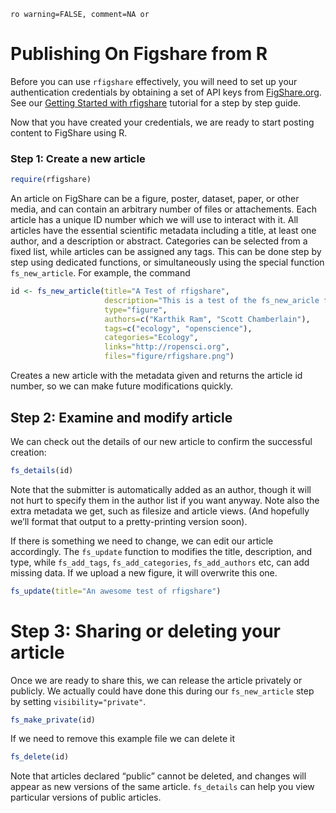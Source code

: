 `ro warning=FALSE, comment=NA or`

# Publishing On Figshare from R

Before you can use `rfigshare` effectively, you will need to set up your authentication credentials by obtaining a set of API keys from [FigShare.org](http://fishshare.org).  See our [Getting Started with rfigshare](https://github.com/ropensci/rfigshare/blob/master/inst/doc/getting_started.md) tutorial for a step by step guide.  


Now that you have created your credentials, we are ready to start posting content to FigShare using R.  

### Step 1: Create a new article

``` r
require(rfigshare)
```


An article on FigShare can be a figure, poster, dataset, paper, or other media, and can contain an arbitrary number of files or attachements.  Each article has a unique ID number which we will use to interact with it.  All articles have the essential scientific metadata including a title, at least one author, and a description or abstract.  Categories can be selected from a fixed list, while articles can be assigned any tags.  This can be done step by step using dedicated functions, or simultaneously using the special function `fs_new_article`.  For example, the command

``` r
id <- fs_new_article(title="A Test of rfigshare", 
                     description="This is a test of the fs_new_aricle function and related methods", 
                     type="figure", 
                     authors=c("Karthik Ram", "Scott Chamberlain"), 
                     tags=c("ecology", "openscience"), 
                     categories="Ecology", 
                     links="http://ropensci.org", 
                     files="figure/rfigshare.png")
```

Creates a new article with the metadata given and returns the article id number, so we can make future modifications quickly.  

## Step 2: Examine and modify article

We can check out the details of our new article to confirm the successful creation:

``` r
fs_details(id)

```
Note that the submitter is automatically added as an author, though it will not hurt to specify them in the author list if you want anyway.  Note also the extra metadata we get, such as filesize and article views. (And hopefully we'll format that output to a pretty-printing version soon). 

If there is something we need to change, we can edit our article accordingly.  The `fs_update` function to modifies the title, description, and type, while `fs_add_tags`, `fs_add_categories`, `fs_add_authors` etc, can add missing data.  If we upload a new figure, it will overwrite this one.

```r
fs_update(title="An awesome test of rfigshare")
```

# Step 3: Sharing or deleting your article

Once we are ready to share this, we can release the article privately or publicly.  We actually could have done this during our `fs_new_article` step by setting `visibility="private"`.  

``` r
fs_make_private(id)
```

If we need to remove this example file we can delete it

``` r
fs_delete(id)
```

Note that articles declared "public" cannot be deleted, and changes will appear as new versions of the same article.  `fs_details` can help you view particular versions of public articles.  
